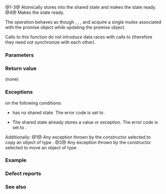 {{cpp/thread/promise/title|set_value}}
{{cpp/thread/promise/navbar}}
{{dcl begin}}
{{dcl h|Main template}}
{{dcl|num=1|since=c++11|
void set_value( const R&amp; value );
}}
{{dcl|num=2|since=c++11|
void set_value( R&amp;&amp; value );
}}
{{dcl h|{{c/core|std::promise&lt;R&amp;&gt;}} specializations}}
{{dcl|num=3|since=c++11|
void set_value( R&amp; value );
}}
{{dcl h|{{c/core|std::promise&lt;void&gt;}} specialization}}
{{dcl|num=4|since=c++11|
void set_value();
}}
{{dcl end}}

@1-3@ Atomically stores {{c|value}} into the shared state and makes the state ready. 
@4@ Makes the state ready.

The operation behaves as though {{tt|set_value}}, {{lc|set_exception}}, {{lc|set_value_at_thread_exit}}, and {{lc|set_exception_at_thread_exit}} acquire a single mutex associated with the promise object while updating the promise object.

Calls to this function do not introduce data races with calls to {{lc|get_future}} (therefore they need not synchronize with each other).

===Parameters===
{{par begin}}
{{par|value|value to store in the shared state}}
{{par end}}

===Return value===
(none)

===Exceptions===
{{lc|std::future_error}} on the following conditions:
* {{c|*this}} has no shared state. The error code is set to {{ltt|cpp/thread/future_errc|no_state}}.
* The shared state already stores a value or exception. The error code is set to {{ltt|cpp/thread/future_errc|promise_already_satisfied}}.

Additionally:
@1@ Any exception thrown by the constructor selected to copy an object of type {{tt|R}}.
@2@ Any exception thrown by the constructor selected to move an object of type {{tt|R}}.

===Example===
{{example
|This example shows how {{c/core|std::promise&lt;void&gt;}} can be used as signals between threads.
|code=
#include &lt;algorithm&gt;
#include &lt;cctype&gt;
#include &lt;chrono&gt;
#include &lt;future&gt;
#include &lt;iostream&gt;
#include &lt;iterator&gt;
#include &lt;sstream&gt;
#include &lt;thread&gt;
#include &lt;vector&gt;

using namespace std::chrono_literals;

int main()
{
    std::istringstream iss_numbers{"3 4 1 42 23 -23 93 2 -289 93"};
    std::istringstream iss_letters{" a 23 b,e a2 k k?a;si,ksa c"};
    
    std::vector&lt;int&gt; numbers;
    std::vector&lt;char&gt; letters;
    std::promise&lt;void&gt; numbers_promise, letters_promise;
    
    auto numbers_ready = numbers_promise.get_future();
    auto letter_ready = letters_promise.get_future();
    
    std::thread value_reader([&amp;]
    {
        // I/O operations
        std::copy(std::istream_iterator&lt;int&gt;{iss_numbers},
                  std::istream_iterator&lt;int&gt;{},
                  std::back_inserter(numbers));
        
        // notify for numbers
        numbers_promise.set_value();
        
        std::copy_if(std::istreambuf_iterator&lt;char&gt;{iss_letters},
                     std::istreambuf_iterator&lt;char&gt;{},
                     std::back_inserter(letters),
                     ::isalpha);
        
        // notify for letters
        letters_promise.set_value();
    });
    
    
    numbers_ready.wait();
    
    std::sort(numbers.begin(), numbers.end());
    
    if (letter_ready.wait_for(1s) == std::future_status::timeout)
    {
        // output the numbers while letters are being obtained
        for (int num : numbers)
            std::cout &lt;&lt; num &lt;&lt; ' ';
        numbers.clear(); // numbers were already printed
    }
    
    letter_ready.wait();
    std::sort(letters.begin(), letters.end());
    
    // does nothing if numbers were already printed
    for (int num : numbers)
        std::cout &lt;&lt; num &lt;&lt; ' ';
    std::cout &lt;&lt; '\n';
    
    for (char let : letters)
        std::cout &lt;&lt; let &lt;&lt; ' ';
    std::cout &lt;&lt; '\n';
    
    value_reader.join();
}
|output=
-289 -23 1 2 3 4 23 42 93 93 
a a a a b c e i k k k s s 
}}

===Defect reports===
{{dr list begin}}
{{dr list item|wg=lwg|dr=2098|std=C++11|before=overloads {{v|1,2}} could only throw the&lt;br&gt;exceptions thrown by the copy/move&lt;br&gt;constructor of {{tt|R}} respectively|after=they can throw the exceptions thrown&lt;br&gt;by the actual constructor selected&lt;br&gt;to copy/move an object of type {{tt|R}}}}
{{dr list end}}

===See also===
{{dsc begin}}
{{dsc inc|cpp/thread/promise/dsc set_value_at_thread_exit}}
{{dsc inc|cpp/thread/promise/dsc set_exception}}
{{dsc end}}

{{langlinks|de|es|fr|it|ja|pt|ru|zh}}